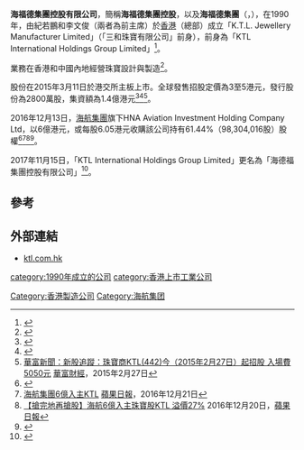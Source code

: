 '''海福德集團控股有限公司'''，簡稱'''海福德集團控股'''，以及'''海福德集團'''（'''{{lang-en|Hifood Group Holdings Co., Limited}}'''，{{hkex|0442}}），在1990年，由紀若鵬和李文俊（兩者為前主席）於[[香港|香港]]（總部）成立「K.T.L. Jewellery Manufacturer Limited」（「三和珠寶有限公司」前身），前身為「KTL International Holdings Group Limited」<ref>{{Cite web |url=http://www.ktl.com.hk/about-milestone.php |title=KTL International Holdings Group Limited事紀 |accessdate=2016-12-26 |archive-date=2016-12-22 |archive-url=https://web.archive.org/web/20161222013040/http://www.ktl.com.hk/about-milestone.php |dead-url=no }}</ref>。

業務在香港和中國內地經營珠寶設計與製造<ref>{{Cite web |url=http://www.ktl.com.hk/about-overview.php |title=KTL International Holdings Group Limited里程碑 |accessdate=2016-12-26 |archive-date=2016-12-21 |archive-url=https://web.archive.org/web/20161221101617/http://www.ktl.com.hk/about-overview.php |dead-url=no }}</ref>。

股份在2015年3月11日於港交所主板上市。全球發售招股定價為3至5港元，發行股份為2800萬股，集資額為1.4億港元<ref>{{Cite web |url=http://www.hkexnews.hk/listedco/listconews/SEHK/2015/0227/LTN20150227018_C.pdf |title=KTL International Holdings Group Limited招股公告 |accessdate=2016-12-26 |archive-date=2016-12-26 |archive-url=https://web.archive.org/web/20161226150334/http://www.hkexnews.hk/listedco/listconews/SEHK/2015/0227/LTN20150227018_C.pdf |dead-url=no }}</ref><ref>{{Cite web |url=http://www.hkexnews.hk/listedco/listconews/SEHK/2015/0227/LTN20150227032_C.pdf |title=KTL International Holdings Group Limited招股資料 |accessdate=2016-12-26 |archive-date=2015-09-12 |archive-url=https://web.archive.org/web/20150912212742/http://www.hkexnews.hk/listedco/listconews/SEHK/2015/0227/LTN20150227032_C.pdf |dead-url=no }}</ref><ref>[https://hk.finance.yahoo.com/news/%E8%8F%AF%E5%AF%8C%E6%96%B0%E8%81%9E-%E6%96%B0%E8%82%A1%E8%BF%BD%E8%B9%A4-%E7%8F%A0%E5%AF%B6%E5%95%86ktl-442-%E4%BB%8A%E8%B5%B7%E6%8B%9B%E8%82%A1-032200188.html 華富新聞：新股追蹤：珠寶商KTL(442)今（2015年2月27日）起招股 入場費5050元] {{Wayback|url=https://hk.finance.yahoo.com/news/%E8%8F%AF%E5%AF%8C%E6%96%B0%E8%81%9E-%E6%96%B0%E8%82%A1%E8%BF%BD%E8%B9%A4-%E7%8F%A0%E5%AF%B6%E5%95%86ktl-442-%E4%BB%8A%E8%B5%B7%E6%8B%9B%E8%82%A1-032200188.html |date=20161226221852 }}[[華富財經|華富財經]]，2015年2月27日</ref>。

2016年12月13日，[[海航集團|海航集團]]旗下HNA Aviation Investment Holding Company Ltd，以6億港元，或每股6.05港元收購該公司持有61.44%（98,304,016股）股權<ref>{{Cite web |url=http://www.hkexnews.hk/listedco/listconews/SEHK/2016/1221/LTN20161221687_C.pdf |title=HNA Aviation Investment Holding Company Ltd（於開曼群島註冊成立的有限公司）KTL International Holdings Group Limited（於開曼群島註冊成立的有限公司）（股份代號：442）聯合公佈(1) 買賣KTL INTERNATIONAL HOLDINGS GROUP LIMITED的股份；(2) 可能由建銀國際金融有限公司代表要約人就股份提出強制性無條件現金要約以收購KTL INTERNATIONAL HOLDINGS GROUP LIMITED股本中的全部已發行股份（要約人已擁有或同意收購的股份除外）；(3) 恢復買賣；及(4) 更改所得款項用途 |accessdate=2016-12-26 |archive-date=2016-12-26 |archive-url=https://web.archive.org/web/20161226221552/http://www.hkexnews.hk/listedco/listconews/SEHK/2016/1221/LTN20161221687_C.pdf |dead-url=no }}</ref><ref>[http://hk.apple.nextmedia.com/financeestate/art/20161221/19872187  海航集團6億入主KTL] {{Wayback|url=http://hk.apple.nextmedia.com/financeestate/art/20161221/19872187 |date=20161226221102 }}[[蘋果日報|蘋果日報]]，2016年12月21日</ref><ref>[http://hk.apple.nextmedia.com/realtime/finance/20161220/56071497 【搶完地再搶股】海航6億入主珠寶股KTL 溢價27%] {{Wayback|url=http://hk.apple.nextmedia.com/realtime/finance/20161220/56071497 |date=20161226221400 }}2016年12月20日，[[蘋果日報|蘋果日報]]</ref><ref>{{Cite web |url=http://www.hkexnews.hk/listedco/listconews/sehk/2016/1229/LTN20161229811_C.pdf |title=聯合公佈 (1)完成買賣KTL INTERNATIONAL HOLDINGS GROUP LIMITED的股份；(2)由建銀國際金融有限公司代表要約人就股份提出強制性無條件現金要約以收購KTL INTERNATIONAL HOLDINGS GROUP LIMITED股本中的全部已發行股份（要約人已擁有或同意收購的股份除外）；及(3)委任獨立財務顧問 |accessdate=2016-12-29 |archive-date=2016-12-30 |archive-url=https://web.archive.org/web/20161230002500/http://www.hkexnews.hk/listedco/listconews/sehk/2016/1229/LTN20161229811_C.pdf |dead-url=no }}</ref>。

2017年11月15日，「KTL International Holdings Group Limited」更名為「海德福集團控股有限公司」<ref>{{Cite web |url=http://www.hkexnews.hk/listedco/listconews/sehk/2017/1120/LTN20171120411_C.pdf |title=更改公司名稱公告 |accessdate=2017-11-21 |archive-date=2017-12-01 |archive-url=https://web.archive.org/web/20171201041146/http://www.hkexnews.hk/listedco/listconews/sehk/2017/1120/LTN20171120411_C.pdf |dead-url=no }}</ref>。

==參考==
{{reflist}}

==外部連結==
*[http://www.ktl.com.hk/ ktl.com.hk] {{Wayback|url=http://www.ktl.com.hk/ |date=20161221072616 }}

[[category:1990年成立的公司|category:1990年成立的公司]]
[[category:香港上市工業公司|category:香港上市工業公司]]
[[Category:香港製造公司|Category:香港製造公司]]
[[Category:海航集团|Category:海航集团]]